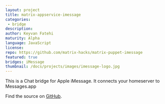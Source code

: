 ```yaml
---
layout: project
title: matrix-appservice-imessage
categories: 
 - bridge
description: 
author: Keyvan Fatehi
maturity: Alpha
language: JavaScript
license: 
repo: https://github.com/matrix-hacks/matrix-puppet-imessage
featured: true
bridges: iMessage
thumbnail: /docs/projects/images/imessage-logo.jpg
---
```


This is a Chat bridge for Apple iMessage. It connects your homeserver to Messages.app

Find the source on [GitHub](https://github.com/kfatehi/matrix-appservice-imessage).
